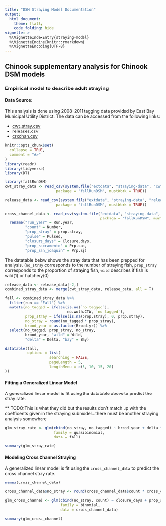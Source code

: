 ```yaml
---
title: "DSM Straying Model Documentation"
output: 
  html_document:
    theme: flatly
    code_folding: hide
vignette: >
  %\VignetteIndexEntry{straying-model}
  %\VignetteEngine{knitr::rmarkdown}
  %\VignetteEncoding{UTF-8}
---
```

## Chinook supplementary analysis for Chinook DSM models

### Empirical model to describe adult straying 


#### Data Source: 

This analysis is done using 2008–2011 tagging data provided by East Bay Municipal Utility District. The data can be accessed from the following links:

* [cwt_stray.csv](https://dsm-docs.s3-us-west-2.amazonaws.com/straying-data/cwt_stray_data.csv)
* [releases.csv](https://dsm-docs.s3-us-west-2.amazonaws.com/straying-data/releases.csv)
* [crxchan.csv](https://dsm-docs.s3-us-west-2.amazonaws.com/straying-data/crxchan.csv)


```r
knitr::opts_chunk$set(
  collapse = TRUE,
  comment = "#>"
)
library(readr)
library(tidyverse)
library(DT)
```

```r
library(fallRunDSM)
cwt_stray_data <- read_csv(system.file("extdata", "straying-data", "cwt_stray.csv", 
                       package = "fallRunDSM", mustWork = TRUE))

release_data <- read_csv(system.file("extdata", "straying-data", "releases.csv", 
                       package = "fallRunDSM", mustWork = TRUE))

cross_channel_data <- read_csv(system.file("extdata", "straying-data", "crxchan.csv", 
                                           package = "fallRunDSM", mustWork = TRUE)) %>% 
  rename("run_year" = Run.year,
         "count" = Number,
         "prop_stray" = prop.stray,
         "pulse" = Pulsed,
         "closure_days" = Closure.days,
         "prop_sacramento" = Prp.sac,
         "prop_san_joaquin" = Prp.sj)
```

The datatable below shows the stray data that has been prepped for analysis. (`no_stray` corresponds to the number of straying fish, `prop_stray` corresponds to the proportion of straying fish, `wild` describes if fish is wild(1) or hatchery(0)

```r
release_data <- release_data[-2,]
combined_stray_data <- merge(cwt_stray_data, release_data, all = T)

fall <- combined_stray_data %>% 
  filter(run == "Fall") %>%
  mutate(no_tagged = ifelse(is.na(`no tagged`), 
                            no.woth.CTW, `no tagged`),
         prop_stray = ifelse(is.na(prop.stray), 0, prop.stray),
         no_stray = round(no_tagged * prop_stray),
         brood_year = as.factor(Brood.yr)) %>%
  select(no_tagged, prop_stray, no_stray, 
         brood_year, "wild" = Wild, 
         "delta" = Delta, "bay" = Bay)

datatable(fall,
          options = list(
                    searching = FALSE,
                    pageLength = 5,
                    lengthMenu = c(5, 10, 15, 20)
))
```

#### Fitting a Generalized Linear Model 

A generalized linear model is fit using the datatable above to predict the stray rate. 

** TODO:This is what they did but the results don't match up with the coefficents given in the straying submodel...there must be another straying analysis somewhere

```r
glm_stray_rate <- glm(cbind(no_stray, no_tagged) ~ brood_year + delta + bay + wild, 
                      family = quasibinomial, 
                      data = fall)

summary(glm_stray_rate)
```

#### Modeling Cross Channel Straying

A generalized linear model is fit using the `cross_channel_data` to predict the cross channel stray rate. 

```r
names(cross_channel_data)

cross_channel_data$no_stray <- round(cross_channel_data$count * cross_channel_data$prop_stray)

glm_cross_channel <- glm(cbind(no_stray, count) ~ closure_days + prop_san_joaquin, 
                         family = binomial, 
                         data = cross_channel_data)

summary(glm_cross_channel)
```

